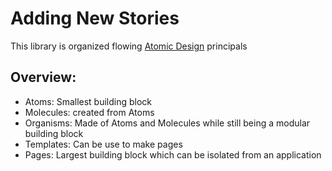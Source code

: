 
<Meta title='Guides/New Stories' />

# Adding New Stories

This library is organized flowing [Atomic Design](https://bradfrost.com/blog/post/atomic-web-design/) principals

## Overview:

- Atoms: Smallest building block
- Molecules: created from Atoms
- Organisms: Made of Atoms and Molecules while still being a modular building block
- Templates: Can be use to make pages
- Pages: Largest building block which can be isolated from an application
